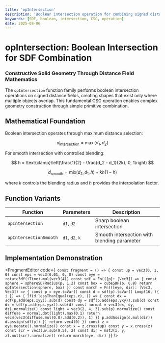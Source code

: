 ```yaml
---
title: 'opIntersection'
description: 'Boolean intersection operation for combining signed distance fields'
keywords: [SDF, boolean, intersection, CSG, operation]
date: 2025-08-06
---
```



# opIntersection: Boolean Intersection for SDF Combination

### Constructive Solid Geometry Through Distance Field Mathematics

The `opIntersection` function family performs boolean intersection operations on signed distance fields, creating shapes that exist only where multiple objects overlap. This fundamental CSG operation enables complex geometry construction through simple primitive combination.

## Mathematical Foundation

Boolean intersection operates through maximum distance selection:

$$
d_{\text{intersection}} = \max(d_1, d_2)
$$

For smooth intersection with controlled blending:

$$
h = \text{clamp}\left(\frac{1}{2} - \frac{d_2 - d_1}{2k}, 0, 1\right)
$$

$$
d_{\text{smooth}} = \text{mix}(d_2, d_1, h) + kh(1-h)
$$

where $k$ controls the blending radius and $h$ provides the interpolation factor.

## Function Variants

| Function               | Parameters      | Description                                 |
| ---------------------- | --------------- | ------------------------------------------- |
| `opIntersection`       | `d1`, `d2`      | Sharp boolean intersection                  |
| `opIntersectionSmooth` | `d1`, `d2`, `k` | Smooth intersection with blending parameter |

## Implementation Demonstration

<FragmentEditor
        code={`
const fragment = () => {
        const up = vec3(0, 1, 0)
        const eps = vec3(0.01, 0, 0)
        const eye = rotate3dY(iTime).mul(vec3(4))
        const sdf = Fn(([p]: [Vec3]) => {
                const sphere = sphereSDFRadius(p, 1.2)
                const box = cubeSDF(p, 0.8)
                return opIntersection(sphere, box)
        })
        const march = Fn(([eye, dir]: [Vec3, Vec3]) => {
                const p = eye.toVar()
                const d = sdf(p).toVar()
                Loop(16, ({ i }) => {
                        If(d.lessThanEqual(eps.x), () => {
                                const dx = sdf(p.add(eps.xyy)).sub(d)
                                const dy = sdf(p.add(eps.yxy)).sub(d)
                                const dz = sdf(p.add(eps.yyx)).sub(d)
                                const normal = vec3(dx, dy, dz).normalize()
                                const light = vec3(2, 4, 3).sub(p).normalize()
                                const diffuse = normal.dot(light).max(0.1)
                                return vec4(vec3(diffuse.mul(0.8).add(0.2)), 1)
                        })
                        p.addAssign(d.mul(dir))
                        d.assign(sdf(p))
                })
                return vec4(0)
        })
        const z = eye.negate().normalize()
        const x = z.cross(up)
        const y = x.cross(z)
        const scr = vec3(uv.sub(0.5), 2)
        const dir = mat3(x, y, z).mul(scr).normalize()
        return march(eye, dir)
}`}
/>
